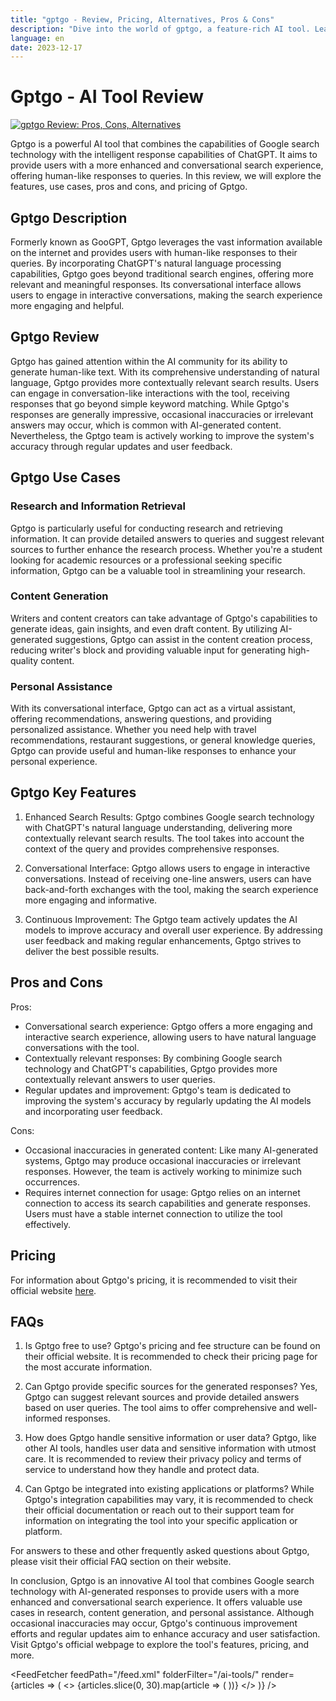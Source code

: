 ```yaml
---
title: "gptgo - Review, Pricing, Alternatives, Pros & Cons"
description: "Dive into the world of gptgo, a feature-rich AI tool. Learn about its features, pricing, and how it's making an impact. Don't miss out!"
language: en
date: 2023-12-17
---
```

        
# Gptgo - AI Tool Review


<BlogHeader />


[![gptgo Review: Pros, Cons, Alternatives](/ai-tools/gptgo.png)](https://gptgo.ai/en)



Gptgo is a powerful AI tool that combines the capabilities of Google search technology with the intelligent response capabilities of ChatGPT. It aims to provide users with a more enhanced and conversational search experience, offering human-like responses to queries. In this review, we will explore the features, use cases, pros and cons, and pricing of Gptgo.

## Gptgo Description

Formerly known as GooGPT, Gptgo leverages the vast information available on the internet and provides users with human-like responses to their queries. By incorporating ChatGPT's natural language processing capabilities, Gptgo goes beyond traditional search engines, offering more relevant and meaningful responses. Its conversational interface allows users to engage in interactive conversations, making the search experience more engaging and helpful.

## Gptgo Review

Gptgo has gained attention within the AI community for its ability to generate human-like text. With its comprehensive understanding of natural language, Gptgo provides more contextually relevant search results. Users can engage in conversation-like interactions with the tool, receiving responses that go beyond simple keyword matching. While Gptgo's responses are generally impressive, occasional inaccuracies or irrelevant answers may occur, which is common with AI-generated content. Nevertheless, the Gptgo team is actively working to improve the system's accuracy through regular updates and user feedback.

## Gptgo Use Cases

### Research and Information Retrieval

Gptgo is particularly useful for conducting research and retrieving information. It can provide detailed answers to queries and suggest relevant sources to further enhance the research process. Whether you're a student looking for academic resources or a professional seeking specific information, Gptgo can be a valuable tool in streamlining your research.

### Content Generation

Writers and content creators can take advantage of Gptgo's capabilities to generate ideas, gain insights, and even draft content. By utilizing AI-generated suggestions, Gptgo can assist in the content creation process, reducing writer's block and providing valuable input for generating high-quality content.

### Personal Assistance

With its conversational interface, Gptgo can act as a virtual assistant, offering recommendations, answering questions, and providing personalized assistance. Whether you need help with travel recommendations, restaurant suggestions, or general knowledge queries, Gptgo can provide useful and human-like responses to enhance your personal experience.

## Gptgo Key Features

1. Enhanced Search Results: Gptgo combines Google search technology with ChatGPT's natural language understanding, delivering more contextually relevant search results. The tool takes into account the context of the query and provides comprehensive responses.

2. Conversational Interface: Gptgo allows users to engage in interactive conversations. Instead of receiving one-line answers, users can have back-and-forth exchanges with the tool, making the search experience more engaging and informative.

3. Continuous Improvement: The Gptgo team actively updates the AI models to improve accuracy and overall user experience. By addressing user feedback and making regular enhancements, Gptgo strives to deliver the best possible results.

## Pros and Cons

Pros:
- Conversational search experience: Gptgo offers a more engaging and interactive search experience, allowing users to have natural language conversations with the tool.
- Contextually relevant responses: By combining Google search technology and ChatGPT's capabilities, Gptgo provides more contextually relevant answers to user queries.
- Regular updates and improvement: Gptgo's team is dedicated to improving the system's accuracy by regularly updating the AI models and incorporating user feedback.

Cons:
- Occasional inaccuracies in generated content: Like many AI-generated systems, Gptgo may produce occasional inaccuracies or irrelevant responses. However, the team is actively working to minimize such occurrences.
- Requires internet connection for usage: Gptgo relies on an internet connection to access its search capabilities and generate responses. Users must have a stable internet connection to utilize the tool effectively.

## Pricing

For information about Gptgo's pricing, it is recommended to visit their official website [here](https://gptgo.ai/en).

## FAQs

1. Is Gptgo free to use?
Gptgo's pricing and fee structure can be found on their official website. It is recommended to check their pricing page for the most accurate information.

2. Can Gptgo provide specific sources for the generated responses?
Yes, Gptgo can suggest relevant sources and provide detailed answers based on user queries. The tool aims to offer comprehensive and well-informed responses.

3. How does Gptgo handle sensitive information or user data?
Gptgo, like other AI tools, handles user data and sensitive information with utmost care. It is recommended to review their privacy policy and terms of service to understand how they handle and protect data.

4. Can Gptgo be integrated into existing applications or platforms?
While Gptgo's integration capabilities may vary, it is recommended to check their official documentation or reach out to their support team for information on integrating the tool into your specific application or platform.

For answers to these and other frequently asked questions about Gptgo, please visit their official FAQ section on their website.

In conclusion, Gptgo is an innovative AI tool that combines Google search technology with AI-generated responses to provide users with a more enhanced and conversational search experience. It offers valuable use cases in research, content generation, and personal assistance. Although occasional inaccuracies may occur, Gptgo's continuous improvement efforts and regular updates aim to enhance accuracy and user satisfaction. Visit Gptgo's official webpage to explore the tool's features, pricing, and more.


<AdComponent />


<FeedFetcher feedPath="/feed.xml" folderFilter="/ai-tools/" render={articles => (
    <>
        <Cards>
            {articles.slice(0, 30).map(article => (
                <Card key={article.link} title={article.title} href={article.link} />
            ))}
        </Cards>
    </>
)} />

